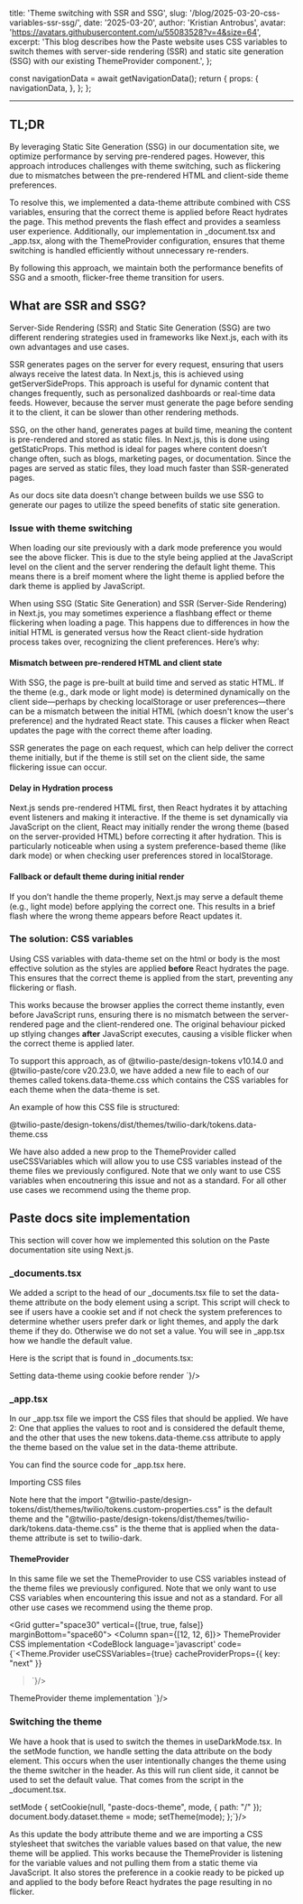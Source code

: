   title: 'Theme switching with SSR and SSG',
  slug: '/blog/2025-03-20-css-variables-ssr-ssg/',
  date: '2025-03-20',
  author: 'Kristian Antrobus',
  avatar: 'https://avatars.githubusercontent.com/u/55083528?v=4&size=64',
  excerpt: 'This blog describes how the Paste website uses CSS variables to switch themes with server-side rendering (SSR) and static site generation (SSG) with our existing ThemeProvider component.',
};





  const navigationData = await getNavigationData();
  return {
    props: {
      navigationData,
    },
  };
};

<ArticleHeader
  title={meta.title}
  description={meta.description}
  date={meta.date}
  machineDate={meta.date}
  author={meta.author}
  avatar={meta.avatar}
/>

---

<contentwrapper>

<PageAside data={mdxHeadings} hideFeedback />

<ArticleContent>

## TL;DR
By leveraging Static Site Generation (SSG) in our documentation site, we optimize performance by serving pre-rendered pages. However, this approach introduces challenges with theme switching, such as flickering due to mismatches between the pre-rendered HTML and client-side theme preferences.

To resolve this, we implemented a <InlineCode>data-theme</InlineCode> attribute combined with CSS variables, ensuring that the correct theme is applied before React hydrates the page. This method prevents the flash effect and provides a seamless user experience. Additionally, our implementation in <InlineCode>_document.tsx</InlineCode> and <InlineCode>_app.tsx</InlineCode>, along with the <InlineCode>ThemeProvider</InlineCode> configuration, ensures that theme switching is handled efficiently without unnecessary re-renders.

By following this approach, we maintain both the performance benefits of SSG and a smooth, flicker-free theme transition for users.

## What are SSR and SSG?

Server-Side Rendering (SSR) and Static Site Generation (SSG) are two different rendering strategies used in frameworks like Next.js, each with its own advantages and use cases.

SSR generates pages on the server for every request, ensuring that users always receive the latest data. In Next.js, this is achieved using <InlineCode>getServerSideProps</InlineCode>. This approach is useful for dynamic content that changes frequently, such as personalized dashboards or real-time data feeds. However, because the server must generate the page before sending it to the client, it can be slower than other rendering methods.

SSG, on the other hand, generates pages at build time, meaning the content is pre-rendered and stored as static files. In Next.js, this is done using <InlineCode>getStaticProps</InlineCode>. This method is ideal for pages where content doesn’t change often, such as blogs, marketing pages, or documentation. Since the pages are served as static files, they load much faster than SSR-generated pages.

As our docs site data doesn't change between builds we use SSG to generate our pages to utilize the speed benefits of static site generation.

### Issue with theme switching

<Box width="100%" maxWidth="700px" display="block" margin="0 auto">
  <ResponsiveBorderedImage src={FlickerDemo} alt="Preview of theme flicker issue" />
</Box>

When loading our site previously with a dark mode preference you would see the above flicker. This is due to the style being applied at the JavaScript level on the client and the server rendering the default light theme. This means there is a breif moment where the light theme is applied before the dark theme is applied by JavaScript.

When using SSG (Static Site Generation) and SSR (Server-Side Rendering) in Next.js, you may sometimes experience a flashbang effect or theme flickering when loading a page. This happens due to differences in how the initial HTML is generated versus how the React client-side hydration process takes over, recognizing the client preferences. Here’s why:

#### Mismatch between pre-rendered HTML and client state
With SSG, the page is pre-built at build time and served as static HTML. If the theme (e.g., dark mode or light mode) is determined dynamically on the client side—perhaps by checking localStorage or user preferences—there can be a mismatch between the initial HTML (which doesn't know the user's preference) and the hydrated React state. This causes a flicker when React updates the page with the correct theme after loading.

SSR generates the page on each request, which can help deliver the correct theme initially, but if the theme is still set on the client side, the same flickering issue can occur.

#### Delay in Hydration process
Next.js sends pre-rendered HTML first, then React hydrates it by attaching event listeners and making it interactive. If the theme is set dynamically via JavaScript on the client, React may initially render the wrong theme (based on the server-provided HTML) before correcting it after hydration. This is particularly noticeable when using a system preference-based theme (like dark mode) or when checking user preferences stored in localStorage.

#### Fallback or default theme during initial render
If you don’t handle the theme properly, Next.js may serve a default theme (e.g., light mode) before applying the correct one. This results in a brief flash where the wrong theme appears before React updates it.

### The solution: CSS variables

Using CSS variables with <InlineCode>data-theme</InlineCode> set on the <InlineCode>html</InlineCode> or <InlineCode>body</InlineCode> is the most effective solution as the styles are applied <strong>before</strong> React hydrates the page. This ensures that the correct theme is applied from the start, preventing any flickering or flash.

This works because the browser applies the correct theme instantly, even before JavaScript runs, ensuring there is no mismatch between the server-rendered page and the client-rendered one. The original behaviour picked up stlying changes **after** JavaScript executes, causing a visible flicker when the correct theme is applied later.

To support this approach, as of <Anchor showExternal={true} href="https://www.npmjs.com/package/@twilio-paste/design-tokens">@twilio-paste/design-tokens v10.14.0</Anchor> and <Anchor showExternal={true} href="https://www.npmjs.com/package/@twilio-paste/core">@twilio-paste/core v20.23.0</Anchor>, we have added a new file to each of our themes called <InlineCode>tokens.data-theme.css</InlineCode> which contains the CSS variables for each theme when the <InlineCode>data-theme</InlineCode> is set.

An example of how this CSS file is structured:

<Box marginBottom="space60">
  <CodeBlockWrapper>
    <CodeBlockHeader>
      @twilio-paste/design-tokens/dist/themes/twilio-dark/tokens.data-theme.css
    </CodeBlockHeader>
    <CodeBlock language='javascript' code={`body[data-theme="twilio-dark"] {
  --color-background-user: rgb(34, 9, 74);
  --color-background-notification: rgb(214, 31, 31);
  --color-background-trial: rgb(5, 41, 18);
  --color-background-subaccount: rgb(18, 28, 45);
  --color-background-primary-stronger: rgb(204, 228, 255);
  ...
    `}/>
  </CodeBlockWrapper>
</Box>

We have also added a new prop to the <InlineCode>ThemeProvider</InlineCode> called <InlineCode>useCSSVariables</InlineCode> which will allow you to use CSS variables instead of the theme files we previously configured. Note that we only want to use CSS variables when encoutnering this issue and not as a standard. For all other use cases we recommend using the <InlineCode>theme</InlineCode> prop.


## Paste docs site implementation

This section will cover how we implemented this solution on the Paste documentation site using Next.js.

### _documents.tsx

We added a script to the <InlineCode>head</InlineCode> of our <InlineCode>_documents.tsx</InlineCode> file to set the <InlineCode>data-theme</InlineCode> attribute on the <InlineCode>body</InlineCode> element using a script. This script will check to see if users have a cookie set and if not check the system preferences to determine whether users prefer dark or light themes, and apply the dark theme if they do. Otherwise we do not set a value. You will see in <InlineCode>_app.tsx</InlineCode> how we handle the default value.

Here is the script that is found in <Anchor showExternal={true} href="https://github.com/twilio-labs/paste/blob/main/packages/paste-website/src/pages/_document.tsx"><InlineCode>_documents.tsx</InlineCode></Anchor>:

<Box marginBottom="space60">
  <CodeBlockWrapper>
  <CodeBlockHeader>Setting data-theme using cookie before render</CodeBlockHeader>
    <CodeBlock language='javascript' code={`<script
  type="text/javascript"
  dangerouslySetInnerHTML={{
    __html: \`
      let parts = typeof document !== "undefined" && document?.cookie.split("paste-docs-theme=");
      let cookie = parts.length == 2 ?parts?.pop().split(";").shift() : null;
      if(cookie){
        document.body.dataset.theme = cookie;
      }
      else if(window !== "undefined" && window.matchMedia && window.matchMedia("(prefers-color-scheme: dark)").matches){
        document.body.dataset.theme = "twilio-dark";
      }
  \`,
  }}
/>`}/>
  </CodeBlockWrapper>
</Box>

### _app.tsx

In our <InlineCode>_app.tsx</InlineCode> file we import the CSS files that should be applied. We have 2: One that applies the values to root and is considered the default theme, and the other that uses the new <InlineCode>tokens.data-theme.css</InlineCode> attribute to apply the theme based on the value set in the <InlineCode>data-theme</InlineCode> attribute.

You can find the <Anchor showExternal={true} href="https://github.com/twilio-labs/paste/blob/main/packages/paste-website/src/pages/_app.tsx">source code for _app.tsx here</Anchor>.

<Box marginBottom="space60">
  <CodeBlockWrapper>
    <CodeBlockHeader>Importing CSS files</CodeBlockHeader>
    <CodeBlock language='javascript' code={`import "@twilio-paste/design-tokens/dist/themes/twilio-dark/tokens.data-theme.css";
`}/>
  </CodeBlockWrapper>
</Box>

Note here that the import <InlineCode>"@twilio-paste/design-tokens/dist/themes/twilio/tokens.custom-properties.css"</InlineCode> is the default theme and the <InlineCode>"@twilio-paste/design-tokens/dist/themes/twilio-dark/tokens.data-theme.css"</InlineCode> is the theme that is applied when the <InlineCode>data-theme</InlineCode> attribute is set to <InlineCode>twilio-dark</InlineCode>.

#### ThemeProvider

In this same file we set the ThemeProvider to use CSS variables instead of the theme files we previously configured. Note that we only want to use CSS variables when encountering this issue and not as a standard. For all other use cases we recommend using the <InlineCode>theme</InlineCode> prop.

<Grid gutter="space30" vertical={[true, true, false]} marginBottom="space60">
  <Column span={[12, 12, 6]}>
    <CodeBlockWrapper>
        <CodeBlockHeader>ThemeProvider CSS implementation</CodeBlockHeader>
        <CodeBlock language='javascript' code={`<Theme.Provider
  useCSSVariables={true}
  cacheProviderProps={{ key: "next" }}
>`}/>
    </CodeBlockWrapper>
  </Column>
  <Column span={[12,12,6]}>
    <CodeBlockWrapper>
        <CodeBlockHeader>ThemeProvider theme implementation</CodeBlockHeader>
        <CodeBlock language='javascript' code={`<Theme.Provider
  theme={theme || 'twilio'}
  cacheProviderProps={{ key: "next" }}
>`}/>
      </CodeBlockWrapper>
  </Column>
</Grid>

### Switching the theme

We have a hook that is used to switch the themes in <Anchor showExternal={true} href="https://github.com/twilio-labs/paste/blob/main/packages/paste-website/src/hooks/useDarkMode.tsx"><InlineCode>useDarkMode.tsx</InlineCode></Anchor>. In the <InlineCode>setMode</InlineCode> function, we handle setting the data attribute on the body element. This occurs when the user intentionally changes the theme using the theme switcher in the header. As this will run client side, it cannot be used to set the default value. That comes from the script in the <InlineCode>_document.tsx</InlineCode>.

<Box marginBottom="space60">
  <CodeBlockWrapper>
  <CodeBlockHeader>setMode</CodeBlockHeader>
    <CodeBlock language='javascript' code={`const setMode = (mode: ValidThemeName): void => {
  setCookie(null, "paste-docs-theme", mode, { path: "/" });
  document.body.dataset.theme = mode;
  setTheme(mode);
};`}/>
  </CodeBlockWrapper>
</Box>

As this update the body attribute <InlineCode>theme</InlineCode> and we are importing a CSS stylesheet that switches the variable values based on that value, the new theme will be applied. This works because the <InlineCode>ThemeProvider</InlineCode> is listening for the variable values and not pulling them from a static theme via JavaScript. It also stores the preference in a cookie ready to be picked up and applied to the body before React hydrates the page resulting in no flicker.

</ArticleContent>

</contentwrapper>
